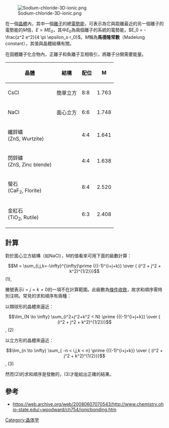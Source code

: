 [[File:Sodium-chloride-3D-ionic.png|thumb]]

在一個[[晶體|晶體]]內，其中一個[[離子|離子]]的總[[電勢能|電勢能]]，可表示為它與距離最近的另一個離子的電勢能的<math>M</math>倍，<math>E = M E_0</math>，其中<math>E_0</math>為兩個離子的系統的電勢能，<math>E_0 = -\frac{z^2 e^2}{4 \pi \epsilon_o r_0}</math>。<math>M</math>稱為'''馬德隆常數'''（Madelung constant），其值與晶體結構有關。

在固體離子化合物內，正離子和負離子互相吸引，將離子分開需要能量。

{|class="wikitable" border="1"
!晶體
!結構
!配位
!M
|-
|CsCl
|簡單立方
|8:8
|1.763
|-
|NaCl
|面心立方
|6:6
|1.748
|-
|纖鋅礦<br>(ZnS, Wurtzite)
|
|4:4
|1.641
|-
|閃鋅礦<br>(ZnS, Zinc blende)
|
|4:4
|1.638
|-
|螢石<br>(CaF<sub>2</sub>, Florite)
|
|8:4
|2.520
|-
|金紅石<br>(TiO<sub>2</sub>, Rutile)
|
|6:3
|2.408
|}
==計算==
對於面心立方結構（如NaCl），M的值看來可用下面的級數計算：

:<math>M = \sum_{i,j,k=-\infty}^{\infty}\prime {{(-1)^{i+j+k}} \over { (i^2 + j^2 + k^2)^{1/2}}} </math> (1),

撇號表示<math>i=j=k=0</math>的一項不在計算範圍。此級數為[[條件收斂|條件收斂]]，故求和順序需特別注明。常見的求和順序有兩種：

以類球形的晶體來逼近：
:<math>\lim_{N \to \infty} \sum_{i^2+j^2+k^2 < N} \prime {{(-1)^{i+j+k}} \over { (i^2 + j^2 + k^2)^{1/2}}} </math>, (2)

以立方形的晶體來逼近：
:<math>\lim_{n \to \infty} \sum_{ -n < i,j,k < n} \prime {{(-1)^{i+j+k}} \over { (i^2 + j^2 + k^2)^{1/2}}} </math>, (3)

然而(2)的求和順序是發散的，(3)才能給出正確的結果。

==參考==
* https://web.archive.org/web/20080607070543/http://www.chemistry.ohio-state.edu/~woodward/ch754/ionicbonding.htm

{{固体物理学}}
[[Category:晶体学|Category:晶体学]]